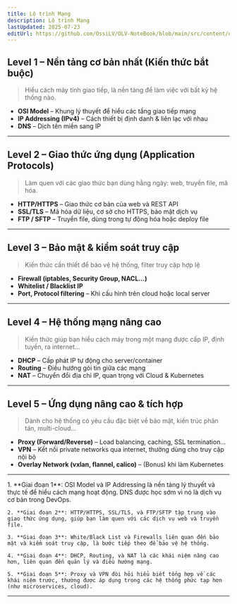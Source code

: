 ```yaml
---
title: Lộ trình Mạng
description: Lộ trình Mạng
lastUpdated: 2025-07-23
editUrl: https://github.com/OssiLV/OLV-NoteBook/blob/main/src/content/docs/vi/networking/roadmap.mdx
---
```



## Level 1 – Nền tảng cơ bản nhất (Kiến thức bắt buộc)

> Hiểu cách máy tính giao tiếp, là nền tảng để làm việc với bất kỳ hệ thống nào.

- **OSI Model** – Khung lý thuyết để hiểu các tầng giao tiếp mạng
- **IP Addressing (IPv4)** – Cách thiết bị định danh & liên lạc với nhau
- **DNS** – Dịch tên miền sang IP

---

## Level 2 – Giao thức ứng dụng (Application Protocols)

> Làm quen với các giao thức bạn dùng hằng ngày: web, truyền file, mã hóa.

- **HTTP/HTTPS** – Giao thức cơ bản của web và REST API
- **SSL/TLS** – Mã hóa dữ liệu, cơ sở cho HTTPS, bảo mật dịch vụ
- **FTP / SFTP** – Truyền file, dùng trong tự động hóa hoặc deploy file

---

## Level 3 – Bảo mật & kiểm soát truy cập

> Kiến thức cần thiết để bảo vệ hệ thống, filter truy cập hợp lệ

- **Firewall (iptables, Security Group, NACL...)**
- **Whitelist / Blacklist IP**
- **Port, Protocol filtering** – Khi cấu hình trên cloud hoặc local server

---

## Level 4 – Hệ thống mạng nâng cao

> Kiến thức giúp bạn hiểu cách máy trong một mạng được cấp IP, định tuyến, ra internet...

- **DHCP** – Cấp phát IP tự động cho server/container
- **Routing** – Điều hướng gói tin giữa các mạng
- **NAT** – Chuyển đổi địa chỉ IP, quan trọng với Cloud & Kubernetes

---

## Level 5 – Ứng dụng nâng cao & tích hợp

> Dành cho hệ thống có yêu cầu đặc biệt về bảo mật, kiến trúc phân tán, multi-cloud...

- **Proxy (Forward/Reverse)** – Load balancing, caching, SSL termination…
- **VPN** – Kết nối private networks qua internet, thường dùng cho truy cập nội bộ
- **Overlay Network (vxlan, flannel, calico)** – (Bonus) khi làm Kubernetes

---

<Steps>
    1. **Giai đoạn 1**: OSI Model và IP Addressing là nền tảng lý thuyết và thực tế để hiểu cách mạng hoạt động. DNS được học sớm vì nó là dịch vụ cơ bản trong DevOps.

    2. **Giai đoạn 2**: HTTP/HTTPS, SSL/TLS, và FTP/SFTP tập trung vào giao thức ứng dụng, giúp bạn làm quen với các dịch vụ web và truyền file.

    3. **Giai đoạn 3**: White/Black List và Firewalls liên quan đến bảo mật và kiểm soát truy cập, là bước tiếp theo để bảo vệ hệ thống.

    4. **Giai đoạn 4**: DHCP, Routing, và NAT là các khái niệm nâng cao hơn, liên quan đến quản lý và điều hướng mạng.

    5. **Giai đoạn 5**: Proxy và VPN đòi hỏi hiểu biết tổng hợp về các khái niệm trước, thường được áp dụng trong các hệ thống phức tạp hơn (như microservices, cloud).
</Steps>


---